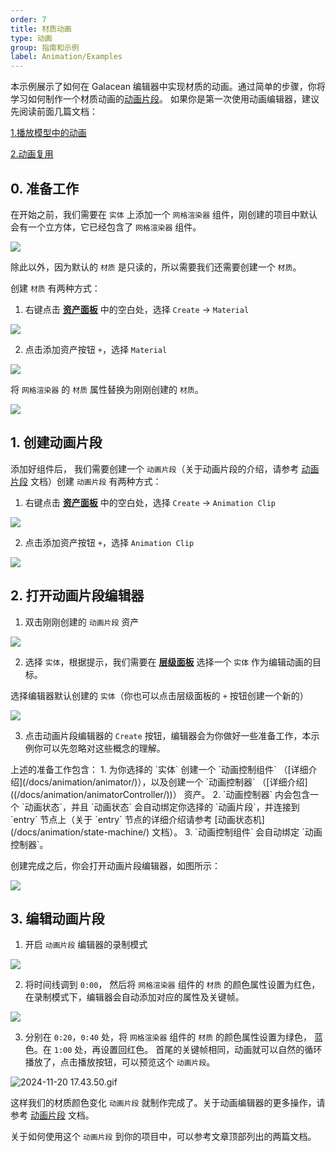 ```yaml
---
order: 7
title: 材质动画
type: 动画
group: 指南和示例
label: Animation/Examples
---
```


本示例展示了如何在 Galacean 编辑器中实现材质的动画。通过简单的步骤，你将学习如何制作一个材质动画的[动画片段](/docs/animation/clip)。
如果你是第一次使用动画编辑器，建议先阅读前面几篇文档：

[1.播放模型中的动画](/docs/animation/examples/playAnimation/)

[2.动画复用](/docs/animation/examples/reuseAnimation/)

## 0. 准备工作
在开始之前，我们需要在 `实体` 上添加一个 `网格渲染器` 组件，刚创建的项目中默认会有一个立方体，它已经包含了 `网格渲染器` 组件。

<Image src="https://mdn.alipayobjects.com/huamei_3zduhr/afts/img/A*pN-yRK0i-OIAAAAAAAAAAAAADsJ_AQ/original" />

除此以外，因为默认的 `材质` 是只读的，所以需要我们还需要创建一个 `材质`。

创建 `材质` 有两种方式：
1. 右键点击 **[资产面板](/docs/assets/interface)** 中的空白处，选择 `Create` -> `Material`

<Image src="https://mdn.alipayobjects.com/huamei_3zduhr/afts/img/A*1ox2RKV31u4AAAAAAAAAAAAADsJ_AQ/original" />

2. 点击添加资产按钮 `+`，选择 `Material`

<Image src="https://mdn.alipayobjects.com/huamei_3zduhr/afts/img/A*zt3PRb2LsagAAAAAAAAAAAAADsJ_AQ/original" />

将 `网格渲染器` 的 `材质` 属性替换为刚刚创建的 `材质`。

<Image src="https://mdn.alipayobjects.com/huamei_3zduhr/afts/img/A*vISSRpxf6PUAAAAAAAAAAAAADsJ_AQ/original" />

## 1. 创建动画片段
添加好组件后， 我们需要创建一个 `动画片段`（关于动画片段的介绍，请参考 [动画片段](/docs/animation/clip) 文档）创建 `动画片段` 有两种方式：
1. 右键点击 **[资产面板](/docs/assets/interface)** 中的空白处，选择 `Create` -> `Animation Clip`

<Image src="https://mdn.alipayobjects.com/huamei_3zduhr/afts/img/A*XK28Qr2GX6UAAAAAAAAAAAAADsJ_AQ/original" />

2. 点击添加资产按钮 `+`，选择 `Animation Clip`

<Image src="https://mdn.alipayobjects.com/huamei_3zduhr/afts/img/A*Dws0TriVVakAAAAAAAAAAAAADsJ_AQ/original" />

## 2. 打开动画片段编辑器

1. 双击刚刚创建的 `动画片段` 资产

<Image src="https://mdn.alipayobjects.com/huamei_3zduhr/afts/img/A*w4ReS7ijXgcAAAAAAAAAAAAADsJ_AQ/original" />

2. 选择 `实体`，根据提示，我们需要在 **[层级面板](/docs/interface/hierarchy)** 选择一个 `实体` 作为编辑动画的目标。

选择编辑器默认创建的 `实体`（你也可以点击层级面板的 `+` 按钮创建一个新的）

<Image src="https://mdn.alipayobjects.com/huamei_3zduhr/afts/img/A*zRAgTYOTU70AAAAAAAAAAAAADsJ_AQ/original" />

3. 点击动画片段编辑器的 `Create` 按钮，编辑器会为你做好一些准备工作，本示例你可以先忽略对这些概念的理解。

<Callout type="info">
上述的准备工作包含：
1. 为你选择的 `实体` 创建一个 `动画控制组件` （[详细介绍](/docs/animation/animator/)），以及创建一个 `动画控制器` （[详细介绍]((/docs/animation/animatorController/))） 资产。
2. `动画控制器` 内会包含一个 `动画状态`，并且 `动画状态` 会自动绑定你选择的 `动画片段`，并连接到 `entry` 节点上（关于 `entry` 节点的详细介绍请参考 [动画状态机](/docs/animation/state-machine/) 文档）。
3. `动画控制组件` 会自动绑定 `动画控制器`。
</Callout>

创建完成之后，你会打开动画片段编辑器，如图所示：

<Image src="https://mdn.alipayobjects.com/huamei_3zduhr/afts/img/A*dWJDSbxaYCYAAAAAAAAAAAAADsJ_AQ/original" />


## 3. 编辑动画片段

1. 开启 `动画片段` 编辑器的录制模式

<Image src="https://mdn.alipayobjects.com/huamei_3zduhr/afts/img/A*S4jNRZ-Ia7AAAAAAAAAAAAAADsJ_AQ/original" />

2. 将时间线调到 `0:00`， 然后将 `网格渲染器` 组件的 `材质` 的颜色属性设置为红色，在录制模式下，编辑器会自动添加对应的属性及关键帧。

<Image src="https://mdn.alipayobjects.com/huamei_3zduhr/afts/img/A*N6WqR4SRxCgAAAAAAAAAAAAADsJ_AQ/original" />

3. 分别在 `0:20`，`0:40` 处，将 `网格渲染器` 组件的 `材质` 的颜色属性设置为绿色， 蓝色。在 `1:00` 处，再设置回红色。
首尾的关键帧相同，动画就可以自然的循环播放了，点击播放按钮，可以预览这个 `动画片段`。

![2024-11-20 17.43.50.gif](<https://mdn.alipayobjects.com/huamei_3zduhr/afts/img/A*mQOgR6L3NjYAAAAAAAAAAAAADsJ_AQ/original>)

这样我们的材质颜色变化 `动画片段` 就制作完成了。关于动画编辑器的更多操作，请参考 [动画片段](/docs/animation/clip) 文档。

关于如何使用这个 `动画片段` 到你的项目中，可以参考文章顶部列出的两篇文档。







